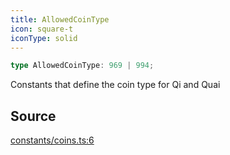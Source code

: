 ```yaml
---
title: AllowedCoinType
icon: square-t
iconType: solid
---
```


```ts
type AllowedCoinType: 969 | 994;
```

Constants that define the coin type for Qi and Quai

## Source

[constants/coins.ts:6](https://github.com/dominant-strategies/quais.js/blob/265429340b9a59debf8c98d9d1d84e14225d65d8/src/constants/coins.ts#L6)
